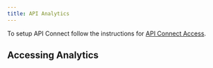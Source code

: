 ```yaml
---
title: API Analytics
---
```


To setup API Connect follow the instructions for [API Connect Access](./accessAPI).

## Accessing Analytics

